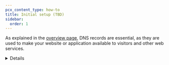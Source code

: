 ```yaml
---
pcx_content_type: how-to
title: Initial setup (TBD)
sidebar:
  order: 1
---
```



As explained in the [overview page](/dns/manage-dns-records/), DNS records are essential, as they are used to make your website or application available to visitors and other web services.

<Render file="dns-scan-intro" />

<Details header="When the quick scan is not automatically invoked">
<Render file="dns-scan-note" />
</ Details>

## Review DNS records

<Render file="dns-scan-procedure" />

The sections below provide more context around what these records are and aspects to consider when reviewing them.

## Zone apex record

Zone apex refers to the domain or subdomain on which the control of DNS records starts.

<Details header="Example 1">
<Example>
DNS management for **example.com**:

| Type | Name    | Content      | Proxy status | TTL    |
| ---- | ------- | ------------ | ------------ | ------ |
| A    | `blog`  | `192.0.2.1`  | Proxied      | Auto   |

Zone apex: `example.com`

Full record name: `blog.example.com`

</Example>
</ Details>

<Details header="Example 2">
<Example>
DNS management for **sub.example.com**:

| Type | Name    | Content      | Proxy status | TTL    |
| ---- | ------- | ------------ | ------------ | ------ |
| A    | `blog`  | `192.0.2.1`  | Proxied      | Auto   |

Zone apex: `sub.example.com`

Full record name: `blog.sub.example.com`

</Example>
</ Details>

Usually, the zone apex coincides with the apex domain, as shown in Example 1.

<GlossaryDefinition term="apex domain" />

Example 2 refers to [subdomain delegation](/dns/zone-setups/subdomain-setup/), which is only available to Enterprise plans.

When you create a record on the zone apex, you are indicating to Cloudflare where to find the resources that correspond to `example.com` or `sub.example.com`. The zone apex is represented by `@` when [creating or editing a record](/dns/manage-dns-records/how-to/create-dns-records/).

### Record types and where to point them

Usually, the zone apex record makes your domain accessible by visitors. In this case, the necessary record type ([A, AAAA, or CNAME](/dns/manage-dns-records/reference/dns-record-types/#ip-address-resolution)) and its content will depend on how your website or application is hosted.

If you are using Cloudflare Pages, refer to [Custom domains](/pages/configuration/custom-domains/). If you are using other providers, refer to the list below.

<Details header="Other providers">
This is not an exhaustive list of provider-specific instructions, but the following links may be helpful:
</Details>